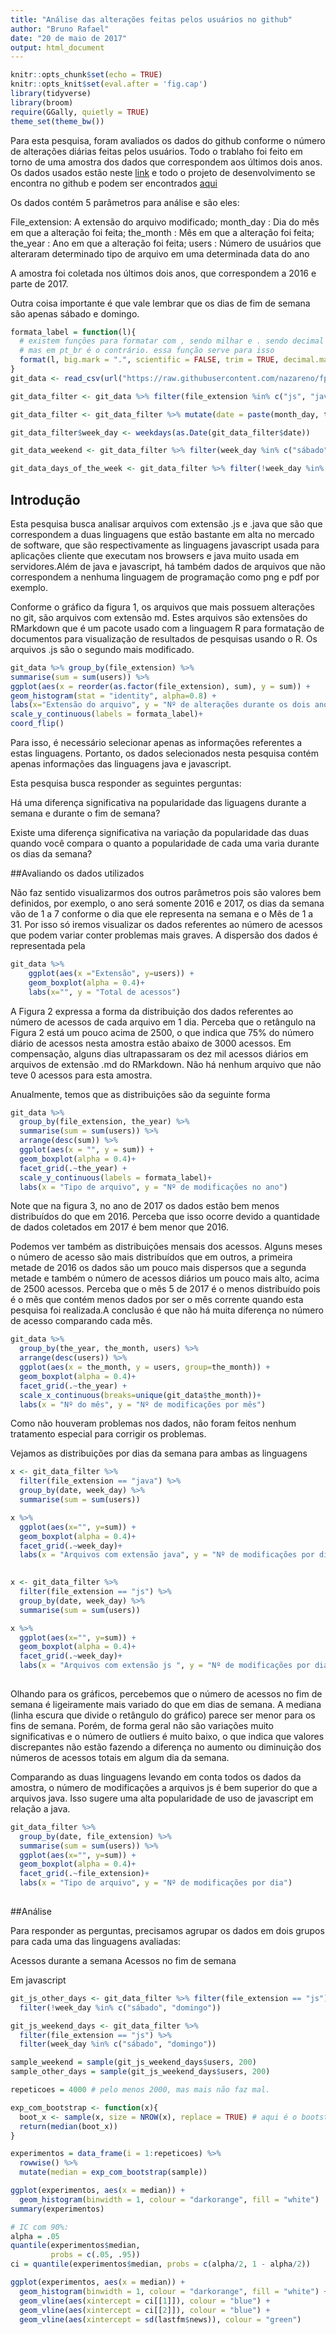 ```yaml
---
title: "Análise das alterações feitas pelos usuários no github"
author: "Bruno Rafael"
date: "20 de maio de 2017"
output: html_document
---
```


```r
knitr::opts_chunk$set(echo = TRUE)
knitr::opts_knit$set(eval.after = 'fig.cap')
library(tidyverse)
library(broom)
require(GGally, quietly = TRUE)
theme_set(theme_bw())
```

Para esta pesquisa, foram avaliados os dados do github conforme o número de alterações diárias feitas pelos usuários. Todo o trablaho foi feito em torno de uma amostra dos dados que correspondem aos últimos dois anos. Os dados usados estão neste [link](https://raw.githubusercontent.com/nazareno/fpcc2/master/datasets/github-users-committing-filetypes.csv) e todo o projeto de desenvolvimento se encontra no github e podem ser encontrados [aqui](https://github.com/BrunoRafael/FPCC)

Os dados contém 5 parâmetros para análise e são eles:

File_extension: A extensão do arquivo modificado;
month_day : Dia do mês em que a alteração foi feita;
the_month : Mês em que a alteração foi feita;
the_year : Ano em que a alteração foi feita;
users : Número de usuários que alteraram determinado tipo de arquivo em uma determinada data do ano

A amostra foi coletada nos últimos dois anos, que correspondem a 2016 e parte de 2017.

Outra coisa importante é que vale lembrar que os dias de fim de semana são apenas sábado e domingo.

```r

formata_label = function(l){
  # existem funções para formatar com , sendo milhar e . sendo decimal (scales::comma)
  # mas em pt_br é o contrário. essa função serve para isso
  format(l, big.mark = ".", scientific = FALSE, trim = TRUE, decimal.mark = ",")
} 
git_data <- read_csv(url("https://raw.githubusercontent.com/nazareno/fpcc2/master/datasets/github-users-committing-filetypes.csv"))

git_data_filter <- git_data %>% filter(file_extension %in% c("js", "java"))

git_data_filter <- git_data_filter %>% mutate(date = paste(month_day, the_month, the_year, sep="-"))

git_data_filter$week_day <- weekdays(as.Date(git_data_filter$date))

git_data_weekend <- git_data_filter %>% filter(week_day %in% c("sábado", "domingo"))

git_data_days_of_the_week <- git_data_filter %>% filter(!week_day %in% c("sábado", "domingo"))
```
## Introdução
Esta pesquisa busca analisar arquivos com extensão .js e .java que são que correspondem a duas linguagens que estão bastante em alta no mercado de software, que são respectivamente as linguagens javascript usada para aplicações cliente que executam nos browsers e java muito usada em servidores.Além de java e javascript, há também dados de arquivos que não correspondem a nenhuma linguagem de programação como png e pdf por exemplo.

Conforme o gráfico da figura 1, os arquivos que mais possuem alterações no git, são arquivos com extensão md. Estes arquivos são extensões do RMarkdown que é um pacote usado com a linguagem R para formatação de documentos para visualização de resultados de pesquisas usando o R. Os arquivos .js são o segundo mais modificado.

```r
git_data %>% group_by(file_extension) %>% 
summarise(sum = sum(users)) %>%
ggplot(aes(x = reorder(as.factor(file_extension), sum), y = sum)) + 
geom_histogram(stat = "identity", alpha=0.8) +
labs(x="Extensão do arquivo", y = "Nº de alterações durante os dois anos avaliados")+
scale_y_continuous(labels = formata_label)+
coord_flip()
```

Para isso, é necessário selecionar apenas as informações referentes a estas linguagens. Portanto, os dados selecionados nesta pesquisa contém apenas informações das linguagens java e javascript.

Esta pesquisa busca responder as seguintes perguntas:

Há uma diferença significativa na popularidade das liguagens durante a semana e durante o fim de semana? 

Existe uma diferença significativa na variação da popularidade das duas quando você compara o quanto a popularidade de cada uma varia durante os dias da semana?

##Avaliando os dados utilizados

Não faz sentido visualizarmos dos outros parâmetros pois são valores bem definidos, por exemplo, o ano será somente 2016 e 2017, os dias da semana vão de 1 a 7 conforme o dia que ele representa na semana e o Mês de 1 a 31. Por isso só iremos visualizar os dados referentes ao número de acessos que podem variar conter problemas mais graves. A dispersão dos dados é representada pela

```r

git_data %>% 
    ggplot(aes(x ="Extensão", y=users)) +
    geom_boxplot(alpha = 0.4)+
    labs(x="", y = "Total de acessos")
```

A Figura 2 expressa a forma da distribuição dos dados referentes ao número de acessos de cada arquivo em 1 dia. Perceba que o retângulo na Figura 2 está um pouco acima de 2500, o que indica que 75% do número diário de acessos nesta amostra estão abaixo de 3000 acessos. Em compensação, alguns dias ultrapassaram os dez mil acessos diários em arquivos de extensão .md do RMarkdown. Não há nenhum arquivo que não teve 0 acessos para esta amostra.

Anualmente, temos que as distribuições são da seguinte forma

```r
git_data %>%
  group_by(file_extension, the_year) %>% 
  summarise(sum = sum(users)) %>%
  arrange(desc(sum)) %>%
  ggplot(aes(x = "", y = sum)) + 
  geom_boxplot(alpha = 0.4)+
  facet_grid(.~the_year) + 
  scale_y_continuous(labels = formata_label)+
  labs(x = "Tipo de arquivo", y = "Nº de modificações no ano")

```

Note que na figura 3, no ano de 2017 os dados estão bem menos distribuídos do que em 2016. Perceba que isso ocorre devido a quantidade de dados coletados em 2017 é bem menor que 2016.

Podemos ver também as distribuições mensais dos acessos. Alguns meses o número de acesso são mais distribuídos que em outros, a primeira metade de 2016 os dados são um pouco mais dispersos que a segunda metade e também o número de acessos diários um pouco mais alto, acima de 2500 acessos. Perceba que o mês 5 de 2017 é o menos distribuído pois é o mês que contém menos dados por ser o mês corrente quando esta pesquisa foi realizada.A conclusão é que não há muita diferença no número de acesso comparando cada mês.

```r
git_data %>%
  group_by(the_year, the_month, users) %>% 
  arrange(desc(users)) %>%
  ggplot(aes(x = the_month, y = users, group=the_month)) + 
  geom_boxplot(alpha = 0.4)+
  facet_grid(.~the_year) + 
  scale_x_continuous(breaks=unique(git_data$the_month))+
  labs(x = "Nº do mês", y = "Nº de modificações por mês")
```
Como não houveram problemas nos dados, não foram feitos nenhum tratamento especial para corrigir os problemas.

Vejamos as distribuições por dias da semana para ambas as linguagens


```r
x <- git_data_filter %>% 
  filter(file_extension == "java") %>%
  group_by(date, week_day) %>%
  summarise(sum = sum(users))

x %>% 
  ggplot(aes(x="", y=sum)) + 
  geom_boxplot(alpha = 0.4)+
  facet_grid(.~week_day)+
  labs(x = "Arquivos com extensão java", y = "Nº de modificações por dia")
  
```

```r
x <- git_data_filter %>% 
  filter(file_extension == "js") %>%
  group_by(date, week_day) %>%
  summarise(sum = sum(users))

x %>% 
  ggplot(aes(x="", y=sum)) + 
  geom_boxplot(alpha = 0.4)+
  facet_grid(.~week_day)+
  labs(x = "Arquivos com extensão js ", y = "Nº de modificações por dia")
  
```

Olhando para os gráficos, percebemos que o número de acessos no fim de semana é ligeiramente mais variado do que em dias de semana. A mediana (linha escura que divide o retângulo do gráfico) parece ser menor para os fins de semana. Porém, de forma geral não são variações muito significativas e o número de outliers é muito baixo, o que indica que valores discrepantes não estão fazendo a diferença no aumento ou diminuição dos números de acessos totais em algum dia da semana.

Comparando as duas linguagens levando em conta todos os dados da amostra, o número de modificações a arquivos js é bem superior do que a arquivos java. Isso sugere uma alta popularidade de uso de javascript em relação a java.

```r
git_data_filter %>% 
  group_by(date, file_extension) %>%
  summarise(sum = sum(users)) %>%
  ggplot(aes(x="", y=sum)) + 
  geom_boxplot(alpha = 0.4)+
  facet_grid(.~file_extension)+
  labs(x = "Tipo de arquivo", y = "Nº de modificações por dia")
  
```


##Análise

Para responder as perguntas, precisamos agrupar os dados em dois grupos para cada uma das linguagens avaliadas:

Acessos durante a semana
Acessos no fim de semana

Em javascript

```r

git_js_other_days <- git_data_filter %>% filter(file_extension == "js") %>%
  filter(!week_day %in% c("sábado", "domingo"))

git_js_weekend_days <- git_data_filter %>% 
  filter(file_extension == "js") %>%
  filter(week_day %in% c("sábado", "domingo"))

sample_weekend = sample(git_js_weekend_days$users, 200)
sample_other_days = sample(git_js_weekend_days$users, 200)

repeticoes = 4000 # pelo menos 2000, mas mais não faz mal.

exp_com_bootstrap <- function(x){
  boot_x <- sample(x, size = NROW(x), replace = TRUE) # aqui é o bootstrap
  return(median(boot_x))
}

experimentos = data_frame(i = 1:repeticoes) %>%
  rowwise() %>%
  mutate(median = exp_com_bootstrap(sample))

ggplot(experimentos, aes(x = median)) + 
  geom_histogram(binwidth = 1, colour = "darkorange", fill = "white")
summary(experimentos)

# IC com 90%: 
alpha = .05
quantile(experimentos$median, 
         probs = c(.05, .95))
ci = quantile(experimentos$median, probs = c(alpha/2, 1 - alpha/2))

ggplot(experimentos, aes(x = median)) + 
  geom_histogram(binwidth = 1, colour = "darkorange", fill = "white") + 
  geom_vline(aes(xintercept = ci[[1]]), colour = "blue") + 
  geom_vline(aes(xintercept = ci[[2]]), colour = "blue") + 
  geom_vline(aes(xintercept = sd(lastfm$news)), colour = "green")
```